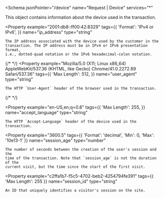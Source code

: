 <Schema
  jsonPointer="/device"
  name="Request | Device"
  services="*"
>
  This object contains information about the device used in the transaction.

  <Property
    example="2001:db8::ff00:42:8329"
    tags={{
      'Format': 'IPv4 or IPv6',
    }}
    name="ip_address"
    type="string"
  >
    The IP address associated with the device used by the customer in the
    transaction. The IP address must be in IPv4 or IPv6 presentation format,
    i.e., dotted-quad notation or the IPv6 hexadecimal-colon notation.
  </Property>

  {/* <!--lint disable maximum-line-length --> */}
  <Property
    example="Mozilla/5.0 (X11; Linux x86_64) AppleWebKit/537.36 (KHTML, like Gecko) Chrome/41.0.2272.89 Safari/537.36"
    tags={{
      'Max Length': 512,
    }}
    name="user_agent"
    type="string"
  >
    The HTTP `User-Agent` header of the browser used in the transaction.
  </Property>
  {/* <!--lint enable maximum-line-length --> */}

  <Property
    example="en-US,en;q=0.8"
    tags={{
      'Max Length': 255,
    }}
    name="accept_language"
    type="string"
  >
    The HTTP `Accept-Language` header of the device used in the transaction.
  </Property>

  <Property
    example="3600.5"
    tags={{
      'Format': 'decimal',
      'Min': 0,
      'Max': '10e13-1'
    }}
    name="session_age"
    type="number"
  >
    The number of seconds between the creation of the user's session and the
    time of the transaction. Note that `session_age` is not the duration of the
    current visit, but the time since the start of the first visit.
  </Property>

  <Property
    example="c2ffa1b7-f5c5-4702-beb2-4254794fe391"
    tags={{
      'Max Length': 255
    }}
    name="session_id"
    type="string"
  >
    An ID that uniquely identifies a visitor's session on the site.
  </Property>
</Schema>
